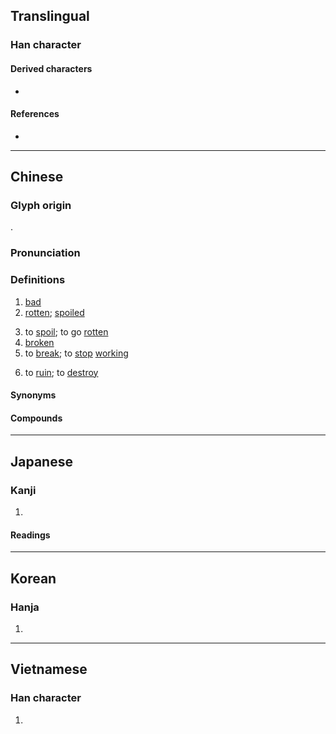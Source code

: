 {{also|壊|坏}}
{{character info/new}}
==Translingual==
{{Han simplified forms|壞|壊|坏}}

===Han character===
{{Han char|rn=32|rad=土|as=16|sn=19|four=44132|canj=GYWV|ids=⿰土褱}}

====Derived characters====
* {{l|mul|[[蘾]]}}

====References====
* {{Han ref|kx=0242.030|dkj=05590|dj=0481.270|hdz=10500.020|uh=58DE|ud=22750|bh=C361|bd=50017}}

----

==Chinese==
{{zh-forms|s=坏|alt=坯}}

===Glyph origin===
{{Han etym}}
{{Han compound|土|褱|c1=s|c2=p|t1=earth|ls=psc}}.

===Pronunciation===
{{zh-pron
|m=huài
|m-s=
|c=waai6
|c-t=
|g=
|h=pfs=fái;gd=fai4
|j=
|mb=huōi
|md=huâi
|mn=hoāi/twv:hāi
|mn-t=huai6
|w=3hhua
|x=
|mc=y
|oc=y
|ma=zh-huài.ogg
|cat=a,v
}}

===Definitions===
{{zh-hanzi}}

# [[bad]]
# [[rotten]]; [[spoiled]]
#: {{zh-x|這 水果 壞 了。|This fruit is '''rotten'''.}}
#: {{zh-x|牛奶 壞 了。|The milk has '''gone bad'''.}}
# to [[spoil]]; to go [[rotten]]
# [[broken]] {{gloss|non-functional}}
# to [[break]]; to [[stop]] [[working]]
#: {{zh-x|很 容易 壞|breaks very easily}}
#: {{zh-x|到 而家 都 仲 未 壞，真係 犀利。|It's amazing, it hasn't broken.|C}}
# to [[ruin]]; to [[destroy]]

====Synonyms====
{{zh-dial}}

====Compounds====
{{zh-der|壞包兒|壞腸子|壞處|壞蛋|壞東西|壞分子|壞話|壞人|壞事|壞水|壞死|壞小子|壞心眼兒|壞血病|壞賬|壞主意|禮崩樂壞|損壞|敗壞|腐壞|破壞|破壞力}}

{{zh-cat|Beginning}}

----

==Japanese==
{{ja-kanji forms|壊|壞}}

===Kanji===
{{ja-kanji|grade=|rs=土16|shin=壊}}

# {{rfdef|ja|sort=土16}}

====Readings====
{{ja-readings
|goon=え<ゑ
|kanon=かい<くわい
|kun=こわ-す, こわ-れる, やぶ-る
|nanori=つち
}}

----

==Korean==

===Hanja===
{{ko-hanja|hangeul=[[괴]], [[회]]|mr=koe, hoe}}

# {{rfdef|ko|sort=土16}}

----

==Vietnamese==

===Han character===
{{vi-hantu|[[hoại]], [[hoải]], [[hoai]]|rs=土16}}

# {{rfdef|vi|sort=土16}}